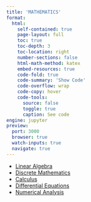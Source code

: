 ```yaml
---
title: 'MATHEMATICS'
format:
  html:
    self-contained: true
    page-layout: full
    toc: true
    toc-depth: 3
    toc-location: right
    number-sections: false
    html-math-method: katex
    embed-resources: true
    code-fold: true
    code-summary: 'Show Code'
    code-overflow: wrap
    code-copy: hover
    code-tools:
      source: false
      toggle: true
      caption: See code
engine: jupyter
preview:
  port: 3000
  browser: true
  watch-inputs: true
  navigate: true
---
```


- [Linear Algebra](./linear-algebra/index.html)
- [Discrete Mathematics](./discrete-math/index.html)
- [Calculus](./calculus/index.html)
- [Differential Equations](./differential-equations/index.html)
- [Numerical Analysis](./numerical-analysis/index.html)
